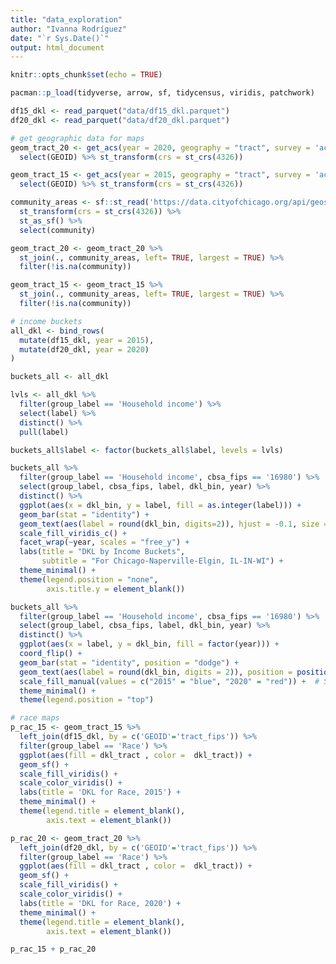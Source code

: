 ```yaml
---
title: "data_exploration"
author: "Ivanna Rodríguez"
date: "`r Sys.Date()`"
output: html_document
---
```


```r
knitr::opts_chunk$set(echo = TRUE)
```

```r
pacman::p_load(tidyverse, arrow, sf, tidycensus, viridis, patchwork)

df15_dkl <- read_parquet("data/df15_dkl.parquet")
df20_dkl <- read_parquet("data/df20_dkl.parquet")
```

```r
# get geographic data for maps
geom_tract_20 <- get_acs(year = 2020, geography = "tract", survey = 'acs5', variables = 'B02001_001', state = '17', county = '031', geometry = TRUE) %>%
  select(GEOID) %>% st_transform(crs = st_crs(4326)) 

geom_tract_15 <- get_acs(year = 2015, geography = "tract", survey = 'acs5', variables = 'B02001_001', state = '17', county = '031', geometry = TRUE) %>%
  select(GEOID) %>% st_transform(crs = st_crs(4326)) 

community_areas <- sf::st_read('https://data.cityofchicago.org/api/geospatial/cauq-8yn6?method=export&format=GeoJSON') %>% 
  st_transform(crs = st_crs(4326)) %>% 
  st_as_sf() %>% 
  select(community)

geom_tract_20 <- geom_tract_20 %>%
  st_join(., community_areas, left= TRUE, largest = TRUE) %>%
  filter(!is.na(community))

geom_tract_15 <- geom_tract_15 %>%
  st_join(., community_areas, left= TRUE, largest = TRUE) %>%
  filter(!is.na(community))
```

```r
# income buckets
all_dkl <- bind_rows(
  mutate(df15_dkl, year = 2015),
  mutate(df20_dkl, year = 2020)
)

buckets_all <- all_dkl

lvls <- all_dkl %>% 
  filter(group_label == 'Household income') %>% 
  select(label) %>% 
  distinct() %>% 
  pull(label)

buckets_all$label <- factor(buckets_all$label, levels = lvls)

buckets_all %>%
  filter(group_label == 'Household income', cbsa_fips == '16980') %>%
  select(group_label, cbsa_fips, label, dkl_bin, year) %>%
  distinct() %>%
  ggplot(aes(x = dkl_bin, y = label, fill = as.integer(label))) +
  geom_bar(stat = "identity") +
  geom_text(aes(label = round(dkl_bin, digits=2)), hjust = -0.1, size = 3) +
  scale_fill_viridis_c() +
  facet_wrap(~year, scales = "free_y") +
  labs(title = "DKL by Income Buckets",
       subtitle = "For Chicago-Naperville-Elgin, IL-IN-WI") +
  theme_minimal() +
  theme(legend.position = "none",
        axis.title.y = element_blank())
```
```r
buckets_all %>%
  filter(group_label == 'Household income', cbsa_fips == '16980') %>%
  select(group_label, cbsa_fips, label, dkl_bin, year) %>%
  distinct() %>%
  ggplot(aes(x = label, y = dkl_bin, fill = factor(year))) +
  coord_flip() +
  geom_bar(stat = "identity", position = "dodge") +
  geom_text(aes(label = round(dkl_bin, digits = 2)), position = position_dodge(width = 0.9), hjust = -0.1, size = 3) +
  scale_fill_manual(values = c("2015" = "blue", "2020" = "red")) +  # Set custom colors for each year
  theme_minimal() +
  theme(legend.position = "top")
```





```r
# race maps
p_rac_15 <- geom_tract_15 %>% 
  left_join(df15_dkl, by = c('GEOID'='tract_fips')) %>% 
  filter(group_label == 'Race') %>%
  ggplot(aes(fill = dkl_tract , color =  dkl_tract)) +
  geom_sf() + 
  scale_fill_viridis() + 
  scale_color_viridis() +
  labs(title = 'DKL for Race, 2015') +
  theme_minimal() + 
  theme(legend.title = element_blank(), 
        axis.text = element_blank())

p_rac_20 <- geom_tract_20 %>% 
  left_join(df20_dkl, by = c('GEOID'='tract_fips')) %>% 
  filter(group_label == 'Race') %>%
  ggplot(aes(fill = dkl_tract , color =  dkl_tract)) +
  geom_sf() + 
  scale_fill_viridis() + 
  scale_color_viridis() +
  labs(title = 'DKL for Race, 2020') +
  theme_minimal() + 
  theme(legend.title = element_blank(), 
        axis.text = element_blank())

p_rac_15 + p_rac_20
```



